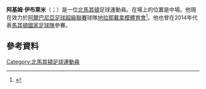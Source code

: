 {{short description|Macedonian footballer}}
{{Use dmy dates|date=April 2013}}
{{Infobox football biography
| name           = 阿基姆·伊布萊米 <br/>Agim Ibraimi
| image          = Agim Ibraimi (2011).jpg
| caption        =
| fullname       = Agim Ibraimi
| birth_date     = {{birth date and age|1988|8|29|df=y}}
| birth_place    = [[南斯拉夫|南斯拉夫]][[泰托沃|泰托沃]]
| height         = {{height|m=1.78}}
| currentclub    = [[地拉那戴拿模體育會|地拉那戴拿模]]
| clubnumber     = 10
| position       = [[中場|中場]]
| youthyears1    = {{0|0000}}–2005 |youthclubs1 = [[斯肯迪亞足球俱樂部|舒肯迪捷]]
| youthyears2    = 2006–2008 |youthclubs2 = [[薩爾斯堡紅牛足球俱樂部|薩爾斯堡紅牛]]
| years1         = 2005–2006 |clubs1  = [[斯肯迪亞足球俱樂部|舒肯迪捷]]                       |caps1 = 49  |goals1 = 3
| years2         = 2006–2008 |clubs2  = [[薩爾斯堡紅牛足球俱樂部|薩爾斯堡紅牛]]         |caps2 = 3   |goals2 = 0
| years3         = 2008–2010 |clubs3  = [[盧布爾雅那奧林匹亞足球俱樂部|奧林比查]] |caps3 = 47  |goals3 = 19
| years4         = 2010–2011 |clubs4  = [[艾斯基沙希體育會|艾斯基沙希]]                                  |caps4 = 1   |goals4 = 0
| years5         = 2011      |clubs5  = [[倫達瓦石油足球俱樂部|倫達瓦石油]]                  |caps5 = 17  |goals5 = 0
| years6         = 2011–2016 |clubs6  = [[马里博尔足球俱乐部|马里博尔]]                             |caps6 = 107 |goals6 = 29
| years7         = 2013–2014 |clubs7  = → [[卡利亚里足球俱乐部|卡利亚里]] (外借)               |caps7 = 25  |goals7 = 2
| years8         = 2016–2017 |clubs8  = [[阿斯塔納足球俱樂部|阿斯塔納]]                               |caps8 = 6   |goals8 = 0
| years9         = 2017–2018 |clubs9  = [[多姆扎勒足球俱乐部|多姆扎勒]]                             |caps9 = 36  |goals9 = 6
| years10        = 2019–2020 |clubs10 = [[斯肯迪亞足球俱樂部|舒肯迪捷]]                         |caps10= 36  |goals10= 7
| years11        = 2020–2021 |clubs11 = [[庫克斯足球俱樂部|古基斯]]                               |caps11= 35  |goals11= 15
| years12        = 2021–     |clubs12 = [[地拉那戴拿模體育會|地拉那戴拿模]]                  |caps12= 10  |goals12= 5
| nationalyears1 = {{0|0000}}
| nationalteam1  = [[北馬其頓17歲以下國家足球隊|北馬其頓U-17]]
| nationalcaps1  = 3
| nationalgoals1 = 2
| nationalyears2 = {{0|0000}}
| nationalteam2  = [[北馬其頓19歲以下國家足球隊|北馬其頓U-19]]
| nationalcaps2  = 8
| nationalgoals2 = 1
| nationalyears3 = 2007–2010
| nationalteam3  = [[北馬其頓21歲以下國家足球隊|北馬其頓U-21]]
| nationalcaps3  = 11
| nationalgoals3 = 2
| nationalyears4 = 2009–
| nationalteam4  = [[北馬其頓國家足球隊|北馬其頓]]
| nationalcaps4  = 40
| nationalgoals4 = 7
| club-update    = 2021年11月28日
| nationalteam-update = 2021年3月25日
}}

'''阿基姆·伊布萊米'''（{{lang-mk|Агим Ибраими}}；{{bd|1988年|8月29日}}）是一位[[北馬其頓|北馬其頓]]足球運動員。在場上的位置是中場。他現在效力於[[阿爾巴尼亞足球超級聯賽|阿爾巴尼亞足球超級聯賽]]球隊[[地拉那戴拿模體育會|地拉那戴拿模體育會]]<ref>{{cite news | url = http://www.uefa.com/uefachampionsleague/season=2015/matches/round=2000547/match=2014207/postmatch/quotes/index.html#simundza+revels+maribors+phenomenal+feeling | title = Šimundža revels in Maribor's 'phenomenal feeling' | publisher = [[UEFA|UEFA]] official website | date = 26 August 2014 | accessdate = 27 August 2014 | archive-date = 2017-05-10 | archive-url = https://web.archive.org/web/20170510125558/http://www.uefa.com/uefachampionsleague/season=2015/matches/round=2000547/match=2014207/postmatch/quotes/index.html#simundza+revels+maribors+phenomenal+feeling | dead-url = no }}</ref>。他也曾在2014年代表[[馬其頓國家足球隊|馬其頓國家足球隊]]參賽。

==參考資料==
{{Reflist}}

{{DEFAULTSORT: Ibraimi, Agim}}
[[Category:北馬其頓足球運動員|Category:北馬其頓足球運動員]]